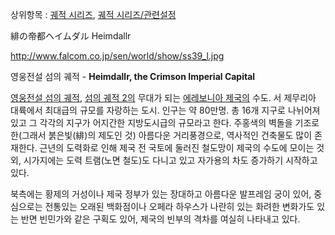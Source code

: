 상위항목 : [[궤적 시리즈]], [[궤적 시리즈/관련설정]]

緋の帝都ヘイムダル
Heimdallr

http://www.falcom.co.jp/sen/world/show/ss39_l.jpg

영웅전설 섬의 궤적 - '''Heimdallr, the Crimson Imperial Capital'''{{{#!html
<iframe width="300" height="70" src="//www.youtube.com/embed/IJnCKZtSSu4" frameborder="0" allowfullscreen></iframe>}}}

[[영웅전설 섬의 궤적]], [[섬의 궤적 2]]의 무대가 되는 [[에레보니아 제국]]의 수도. 서 제무리아 대륙에서 최대급의 규모를 자랑하는 도시. 인구는 약 80만명. 총 16개 지구로 나뉘어져있고 그 각각의 지구가 어지간한 지방도시급의 규모라고 한다. 
주홍색의 벽돌을 기조로 한(그래서 붉은빛(緋)의 제도인 것) 아름다운 거리풍경으로, 역사적인 건축물도 많이 존재한다. 근년의 도력화로 인해 제국 전 국토에 둘러진 철도망이 제국의 수도에 모이는 것 외, 시가지에는 도력 트램(노면 철도)도 다니고 있고 자가용의 차도 증가하기 시작하고 있다. 

북측에는 황제의 거성이나 제국 정부가 있는 장대하고 아름다운 발프레임 궁이 있어, 중심으로는 전통있는 오래된 백화점이나 오페라 하우스가 나란히 있는 화려한 변화가도 있는 반면 빈민가와 같은 구획도 있어, 제국의 빈부의 격차를 여실히 나타내고 있다.
